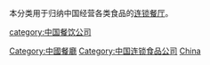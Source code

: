 本分类用于归纳中国经营各类食品的[[连锁餐厅|连锁餐厅]]。

[[Category:中國餐廳|Category:中國餐廳]]
[[Category:中国连锁食品公司|Category:中国连锁食品公司]]
[[Category:各國連鎖餐廳|China]]
[[category:中国餐饮公司|category:中国餐饮公司]]
{{Commons category|Restaurant chains in China}}